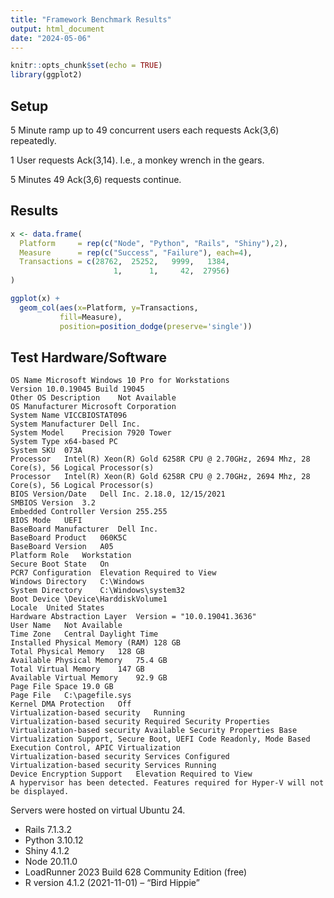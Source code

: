 ```yaml
---
title: "Framework Benchmark Results"
output: html_document
date: "2024-05-06"
---
```


```r
knitr::opts_chunk$set(echo = TRUE)
library(ggplot2)
```

## Setup

5 Minute ramp up to 49 concurrent users each requests Ack(3,6) repeatedly.

1 User requests Ack(3,14). I.e., a monkey wrench in the gears.

5 Minutes 49 Ack(3,6) requests continue.

## Results

```r
x <- data.frame(
  Platform     = rep(c("Node", "Python", "Rails", "Shiny"),2),
  Measure      = rep(c("Success", "Failure"), each=4),
  Transactions = c(28762,  25252,   9999,   1384,
                       1,      1,     42,  27956)
)

ggplot(x) +
  geom_col(aes(x=Platform, y=Transactions, 
           fill=Measure),
           position=position_dodge(preserve='single'))
```

## Test Hardware/Software

```
OS Name	Microsoft Windows 10 Pro for Workstations
Version	10.0.19045 Build 19045
Other OS Description 	Not Available
OS Manufacturer	Microsoft Corporation
System Name	VICCBIOSTAT096
System Manufacturer	Dell Inc.
System Model	Precision 7920 Tower
System Type	x64-based PC
System SKU	073A
Processor	Intel(R) Xeon(R) Gold 6258R CPU @ 2.70GHz, 2694 Mhz, 28 Core(s), 56 Logical Processor(s)
Processor	Intel(R) Xeon(R) Gold 6258R CPU @ 2.70GHz, 2694 Mhz, 28 Core(s), 56 Logical Processor(s)
BIOS Version/Date	Dell Inc. 2.18.0, 12/15/2021
SMBIOS Version	3.2
Embedded Controller Version	255.255
BIOS Mode	UEFI
BaseBoard Manufacturer	Dell Inc.
BaseBoard Product	060K5C
BaseBoard Version	A05
Platform Role	Workstation
Secure Boot State	On
PCR7 Configuration	Elevation Required to View
Windows Directory	C:\Windows
System Directory	C:\Windows\system32
Boot Device	\Device\HarddiskVolume1
Locale	United States
Hardware Abstraction Layer	Version = "10.0.19041.3636"
User Name	Not Available
Time Zone	Central Daylight Time
Installed Physical Memory (RAM)	128 GB
Total Physical Memory	128 GB
Available Physical Memory	75.4 GB
Total Virtual Memory	147 GB
Available Virtual Memory	92.9 GB
Page File Space	19.0 GB
Page File	C:\pagefile.sys
Kernel DMA Protection	Off
Virtualization-based security	Running
Virtualization-based security Required Security Properties	
Virtualization-based security Available Security Properties	Base Virtualization Support, Secure Boot, UEFI Code Readonly, Mode Based Execution Control, APIC Virtualization
Virtualization-based security Services Configured	
Virtualization-based security Services Running	
Device Encryption Support	Elevation Required to View
A hypervisor has been detected. Features required for Hyper-V will not be displayed.	
```

Servers were hosted on virtual Ubuntu 24.

* Rails 7.1.3.2
* Python 3.10.12
* Shiny 4.1.2
* Node 20.11.0
* LoadRunner 2023 Build 628 Community Edition (free)
* R version 4.1.2 (2021-11-01) -- "Bird Hippie"